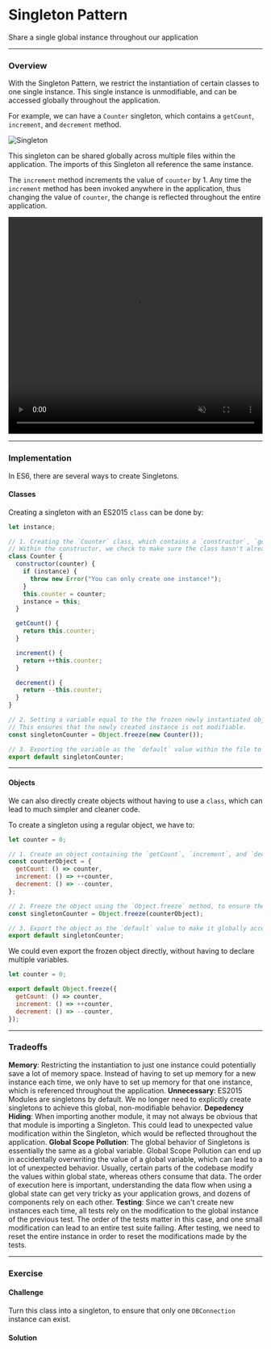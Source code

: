 
# Singleton Pattern

Share a single global instance throughout our application

---

### Overview

With the Singleton Pattern, we restrict the instantiation of certain classes to one single instance. This single instance is unmodifiable, and can be accessed globally throughout the application.

For example, we can have a `Counter` singleton, which contains a `getCount`, `increment`, and `decrement` method.

![Singleton](/design-patterns/singleton-pattern/1.png)

This singleton can be shared globally across multiple files within the application. The imports of this Singleton all reference the same instance.

The `increment` method increments the value of `counter` by 1. Any time the `increment` method has been invoked anywhere in the application, thus changing the value of `counter`, the change is reflected throughout the entire application.

<video
  width="100%"
  height="430"
  autoPlay
  muted
  loop
  src="https://res.cloudinary.com/dq8xfyhu4/video/upload/v1652717288/FM%20Workshop/Screen_Recording_2022-05-16_at_11.05.50_AM_xzeo41.mov"
  frameborder="0"
  allow="accelerometer; autoplay; clipboard-write; encrypted-media; gyroscope; picture-in-picture"
  allowFullScreen
  controls
/>

---

### Implementation

In ES6, there are several ways to create Singletons.

#### Classes

Creating a singleton with an ES2015 `class` can be done by:

```js highlight="1,3-5"
let instance;

// 1. Creating the `Counter` class, which contains a `constructor`, `getInstance`, `getCount`, `increment` and `decrement` method.
// Within the constructor, we check to make sure the class hasn't already been instantiated.
class Counter {
  constructor(counter) {
    if (instance) {
      throw new Error("You can only create one instance!");
    }
    this.counter = counter;
    instance = this;
  }

  getCount() {
    return this.counter;
  }

  increment() {
    return ++this.counter;
  }

  decrement() {
    return --this.counter;
  }
}

// 2. Setting a variable equal to the the frozen newly instantiated object, by using the built-in `Object.freeze` method.
// This ensures that the newly created instance is not modifiable.
const singletonCounter = Object.freeze(new Counter());

// 3. Exporting the variable as the `default` value within the file to make it globally accessible.
export default singletonCounter;
```

---

#### Objects

We can also directly create objects without having to use a `class`, which can lead to much simpler and cleaner code.

To create a singleton using a regular object, we have to:

```js
let counter = 0;

// 1. Create an object containing the `getCount`, `increment`, and `decrement` method.
const counterObject = {
  getCount: () => counter,
  increment: () => ++counter,
  decrement: () => --counter,
};

// 2. Freeze the object using the `Object.freeze` method, to ensure the object is not modifiable.
const singletonCounter = Object.freeze(counterObject);

// 3. Export the object as the `default` value to make it globally accessible.
export default singletonCounter;
```

We could even export the frozen object directly, without having to declare multiple variables.

```js
let counter = 0;

export default Object.freeze({
  getCount: () => counter,
  increment: () => ++counter,
  decrement: () => --counter,
});
```

---

### Tradeoffs

<Callout type="green">
  <b>Memory</b>: Restricting the instantiation to just one instance could
  potentially save a lot of memory space. Instead of having to set up memory for
  a new instance each time, we only have to set up memory for that one instance,
  which is referenced throughout the application.
</Callout>

<Callout type="warning" emoji="⚠️">
  <b>Unnecessary</b>: ES2015 Modules are singletons by default. We no longer
  need to explicitly create singletons to achieve this global, non-modifiable
  behavior.
</Callout>

<Callout type="warning" emoji="⚠️">
  <b>Depedency Hiding</b>: When importing another module, it may not always be
  obvious that that module is importing a Singleton. This could lead to
  unexpected value modification within the Singleton, which would be reflected
  throughout the application.
</Callout>

<Callout type="warning" emoji="⚠️">
  <b>Global Scope Pollution</b>: The global behavior of Singletons is
  essentially the same as a global variable. Global Scope Pollution can end up
  in accidentally overwriting the value of a global variable, which can lead to
  a lot of unexpected behavior. Usually, certain parts of the codebase modify
  the values within global state, whereas others consume that data. The order of
  execution here is important, understanding the data flow when using a global
  state can get very tricky as your application grows, and dozens of components
  rely on each other.
</Callout>

<Callout type="warning" emoji="⚠️">
  <b>Testing</b>: Since we can't create new instances each time, all tests rely
  on the modification to the global instance of the previous test. The order of
  the tests matter in this case, and one small modification can lead to an
  entire test suite failing. After testing, we need to reset the entire instance
  in order to reset the modifications made by the tests.
</Callout>

---

### Exercise

#### Challenge

Turn this class into a singleton, to ensure that only one `DBConnection` instance can exist.

<StackBlitz name="node-cgtyiq" view="editor" />

#### Solution

<StackBlitz name="node-jg8qs8" view="editor" />
